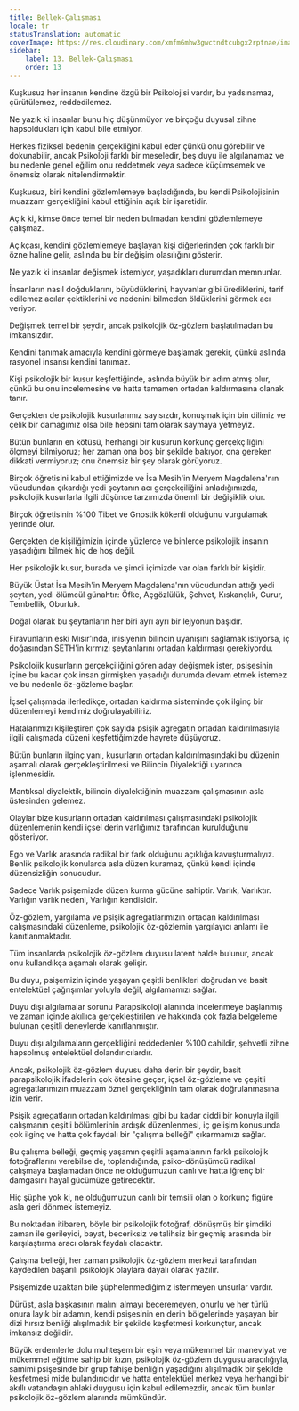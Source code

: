 ```yaml
---
title: Bellek-Çalışması
locale: tr
statusTranslation: automatic
coverImage: https://res.cloudinary.com/xmfm6mhw3gwctndtcubgx2rptnae/image/upload/v1741354419/small_cover_la_gran_rebelion_28716e29d2.webp
sidebar:
    label: 13. Bellek-Çalışması
    order: 13
---
```

Kuşkusuz her insanın kendine özgü bir Psikolojisi vardır, bu yadsınamaz, çürütülemez, reddedilemez.

Ne yazık ki insanlar bunu hiç düşünmüyor ve birçoğu duyusal zihne hapsoldukları için kabul bile etmiyor.

Herkes fiziksel bedenin gerçekliğini kabul eder çünkü onu görebilir ve dokunabilir, ancak Psikoloji farklı bir meseledir, beş duyu ile algılanamaz ve bu nedenle genel eğilim onu reddetmek veya sadece küçümsemek ve önemsiz olarak nitelendirmektir.

Kuşkusuz, biri kendini gözlemlemeye başladığında, bu kendi Psikolojisinin muazzam gerçekliğini kabul ettiğinin açık bir işaretidir.

Açık ki, kimse önce temel bir neden bulmadan kendini gözlemlemeye çalışmaz.

Açıkçası, kendini gözlemlemeye başlayan kişi diğerlerinden çok farklı bir özne haline gelir, aslında bu bir değişim olasılığını gösterir.

Ne yazık ki insanlar değişmek istemiyor, yaşadıkları durumdan memnunlar.

İnsanların nasıl doğduklarını, büyüdüklerini, hayvanlar gibi ürediklerini, tarif edilemez acılar çektiklerini ve nedenini bilmeden öldüklerini görmek acı veriyor.

Değişmek temel bir şeydir, ancak psikolojik öz-gözlem başlatılmadan bu imkansızdır.

Kendini tanımak amacıyla kendini görmeye başlamak gerekir, çünkü aslında rasyonel insansı kendini tanımaz.

Kişi psikolojik bir kusur keşfettiğinde, aslında büyük bir adım atmış olur, çünkü bu onu incelemesine ve hatta tamamen ortadan kaldırmasına olanak tanır.

Gerçekten de psikolojik kusurlarımız sayısızdır, konuşmak için bin dilimiz ve çelik bir damağımız olsa bile hepsini tam olarak saymaya yetmeyiz.

Bütün bunların en kötüsü, herhangi bir kusurun korkunç gerçekçiliğini ölçmeyi bilmiyoruz; her zaman ona boş bir şekilde bakıyor, ona gereken dikkati vermiyoruz; onu önemsiz bir şey olarak görüyoruz.

Birçok öğretisini kabul ettiğimizde ve İsa Mesih'in Meryem Magdalena'nın vücudundan çıkardığı yedi şeytanın acı gerçekçiliğini anladığımızda, psikolojik kusurlarla ilgili düşünce tarzımızda önemli bir değişiklik olur.

Birçok öğretisinin %100 Tibet ve Gnostik kökenli olduğunu vurgulamak yerinde olur.

Gerçekten de kişiliğimizin içinde yüzlerce ve binlerce psikolojik insanın yaşadığını bilmek hiç de hoş değil.

Her psikolojik kusur, burada ve şimdi içimizde var olan farklı bir kişidir.

Büyük Üstat İsa Mesih'in Meryem Magdalena'nın vücudundan attığı yedi şeytan, yedi ölümcül günahtır: Öfke, Açgözlülük, Şehvet, Kıskançlık, Gurur, Tembellik, Oburluk.

Doğal olarak bu şeytanların her biri ayrı ayrı bir lejyonun başıdır.

Firavunların eski Mısır'ında, inisiyenin bilincin uyanışını sağlamak istiyorsa, iç doğasından SETH'in kırmızı şeytanlarını ortadan kaldırması gerekiyordu.

Psikolojik kusurların gerçekçiliğini gören aday değişmek ister, psişesinin içine bu kadar çok insan girmişken yaşadığı durumda devam etmek istemez ve bu nedenle öz-gözleme başlar.

İçsel çalışmada ilerledikçe, ortadan kaldırma sisteminde çok ilginç bir düzenlemeyi kendimiz doğrulayabiliriz.

Hatalarımızı kişileştiren çok sayıda psişik agregatın ortadan kaldırılmasıyla ilgili çalışmada düzeni keşfettiğimizde hayrete düşüyoruz.

Bütün bunların ilginç yanı, kusurların ortadan kaldırılmasındaki bu düzenin aşamalı olarak gerçekleştirilmesi ve Bilincin Diyalektiği uyarınca işlenmesidir.

Mantıksal diyalektik, bilincin diyalektiğinin muazzam çalışmasının asla üstesinden gelemez.

Olaylar bize kusurların ortadan kaldırılması çalışmasındaki psikolojik düzenlemenin kendi içsel derin varlığımız tarafından kurulduğunu gösteriyor.

Ego ve Varlık arasında radikal bir fark olduğunu açıklığa kavuşturmalıyız. Benlik psikolojik konularda asla düzen kuramaz, çünkü kendi içinde düzensizliğin sonucudur.

Sadece Varlık psişemizde düzen kurma gücüne sahiptir. Varlık, Varlıktır. Varlığın varlık nedeni, Varlığın kendisidir.

Öz-gözlem, yargılama ve psişik agregatlarımızın ortadan kaldırılması çalışmasındaki düzenleme, psikolojik öz-gözlemin yargılayıcı anlamı ile kanıtlanmaktadır.

Tüm insanlarda psikolojik öz-gözlem duyusu latent halde bulunur, ancak onu kullandıkça aşamalı olarak gelişir.

Bu duyu, psişemizin içinde yaşayan çeşitli benlikleri doğrudan ve basit entelektüel çağrışımlar yoluyla değil, algılamamızı sağlar.

Duyu dışı algılamalar sorunu Parapsikoloji alanında incelenmeye başlanmış ve zaman içinde akıllıca gerçekleştirilen ve hakkında çok fazla belgeleme bulunan çeşitli deneylerde kanıtlanmıştır.

Duyu dışı algılamaların gerçekliğini reddedenler %100 cahildir, şehvetli zihne hapsolmuş entelektüel dolandırıcılardır.

Ancak, psikolojik öz-gözlem duyusu daha derin bir şeydir, basit parapsikolojik ifadelerin çok ötesine geçer, içsel öz-gözleme ve çeşitli agregatlarımızın muazzam öznel gerçekliğinin tam olarak doğrulanmasına izin verir.

Psişik agregatların ortadan kaldırılması gibi bu kadar ciddi bir konuyla ilgili çalışmanın çeşitli bölümlerinin ardışık düzenlenmesi, iç gelişim konusunda çok ilginç ve hatta çok faydalı bir "çalışma belleği" çıkarmamızı sağlar.

Bu çalışma belleği, geçmiş yaşamın çeşitli aşamalarının farklı psikolojik fotoğraflarını verebilse de, toplandığında, psiko-dönüşümcü radikal çalışmaya başlamadan önce ne olduğumuzun canlı ve hatta iğrenç bir damgasını hayal gücümüze getirecektir.

Hiç şüphe yok ki, ne olduğumuzun canlı bir temsili olan o korkunç figüre asla geri dönmek istemeyiz.

Bu noktadan itibaren, böyle bir psikolojik fotoğraf, dönüşmüş bir şimdiki zaman ile gerileyici, bayat, beceriksiz ve talihsiz bir geçmiş arasında bir karşılaştırma aracı olarak faydalı olacaktır.

Çalışma belleği, her zaman psikolojik öz-gözlem merkezi tarafından kaydedilen başarılı psikolojik olaylara dayalı olarak yazılır.

Psişemizde uzaktan bile şüphelenmediğimiz istenmeyen unsurlar vardır.

Dürüst, asla başkasının malını almayı beceremeyen, onurlu ve her türlü onura layık bir adamın, kendi psişesinin en derin bölgelerinde yaşayan bir dizi hırsız benliği alışılmadık bir şekilde keşfetmesi korkunçtur, ancak imkansız değildir.

Büyük erdemlerle dolu muhteşem bir eşin veya mükemmel bir maneviyat ve mükemmel eğitime sahip bir kızın, psikolojik öz-gözlem duygusu aracılığıyla, samimi psişesinde bir grup fahişe benliğin yaşadığını alışılmadık bir şekilde keşfetmesi mide bulandırıcıdır ve hatta entelektüel merkez veya herhangi bir akıllı vatandaşın ahlaki duygusu için kabul edilemezdir, ancak tüm bunlar psikolojik öz-gözlem alanında mümkündür.

